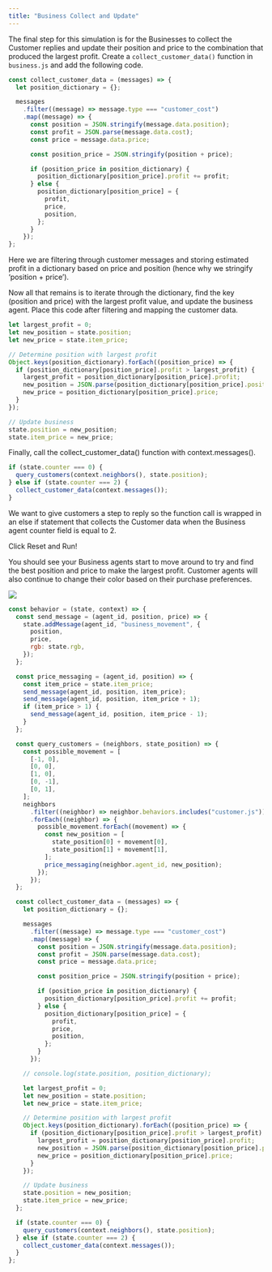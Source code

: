 ```yaml
---
title: "Business Collect and Update"
---
```


The final step for this simulation is for the Businesses to collect the Customer replies and update their position and price to the combination that produced the largest profit. Create a `collect_customer_data()` function in `business.js` and add the following code.

```javascript
const collect_customer_data = (messages) => {
  let position_dictionary = {};

  messages
    .filter((message) => message.type === "customer_cost")
    .map((message) => {
      const position = JSON.stringify(message.data.position);
      const profit = JSON.parse(message.data.cost);
      const price = message.data.price;

      const position_price = JSON.stringify(position + price);

      if (position_price in position_dictionary) {
        position_dictionary[position_price].profit += profit;
      } else {
        position_dictionary[position_price] = {
          profit,
          price,
          position,
        };
      }
    });
};
```

Here we are filtering through customer messages and storing estimated profit in a dictionary based on price and position \(hence why we stringify ‘position + price’\).

Now all that remains is to iterate through the dictionary, find the key \(position and price\) with the largest profit value, and update the business agent. Place this code after filtering and mapping the customer data.

```javascript
let largest_profit = 0;
let new_position = state.position;
let new_price = state.item_price;

// Determine position with largest profit
Object.keys(position_dictionary).forEach((position_price) => {
  if (position_dictionary[position_price].profit > largest_profit) {
    largest_profit = position_dictionary[position_price].profit;
    new_position = JSON.parse(position_dictionary[position_price].position);
    new_price = position_dictionary[position_price].price;
  }
});

// Update business
state.position = new_position;
state.item_price = new_price;
```

Finally, call the collect_customer_data\(\) function with context.messages\(\).

```javascript
if (state.counter === 0) {
  query_customers(context.neighbors(), state.position);
} else if (state.counter === 2) {
  collect_customer_data(context.messages());
}
```

We want to give customers a step to reply so the function call is wrapped in an else if statement that collects the Customer data when the Business agent counter field is equal to 2.

Click Reset and Run!

You should see your Business agents start to move around to try and find the best position and price to make the largest profit. Customer agents will also continue to change their color based on their purchase preferences.

![](https://cdn-us1.hash.ai/site/docs/lc_p1.gif)

<Tabs>
<Tab title="business.js" >

```javascript
const behavior = (state, context) => {
  const send_message = (agent_id, position, price) => {
    state.addMessage(agent_id, "business_movement", {
      position,
      price,
      rgb: state.rgb,
    });
  };

  const price_messaging = (agent_id, position) => {
    const item_price = state.item_price;
    send_message(agent_id, position, item_price);
    send_message(agent_id, position, item_price + 1);
    if (item_price > 1) {
      send_message(agent_id, position, item_price - 1);
    }
  };

  const query_customers = (neighbors, state_position) => {
    const possible_movement = [
      [-1, 0],
      [0, 0],
      [1, 0],
      [0, -1],
      [0, 1],
    ];
    neighbors
      .filter((neighbor) => neighbor.behaviors.includes("customer.js"))
      .forEach((neighbor) => {
        possible_movement.forEach((movement) => {
          const new_position = [
            state_position[0] + movement[0],
            state_position[1] + movement[1],
          ];
          price_messaging(neighbor.agent_id, new_position);
        });
      });
  };

  const collect_customer_data = (messages) => {
    let position_dictionary = {};

    messages
      .filter((message) => message.type === "customer_cost")
      .map((message) => {
        const position = JSON.stringify(message.data.position);
        const profit = JSON.parse(message.data.cost);
        const price = message.data.price;

        const position_price = JSON.stringify(position + price);

        if (position_price in position_dictionary) {
          position_dictionary[position_price].profit += profit;
        } else {
          position_dictionary[position_price] = {
            profit,
            price,
            position,
          };
        }
      });

    // console.log(state.position, position_dictionary);

    let largest_profit = 0;
    let new_position = state.position;
    let new_price = state.item_price;

    // Determine position with largest profit
    Object.keys(position_dictionary).forEach((position_price) => {
      if (position_dictionary[position_price].profit > largest_profit) {
        largest_profit = position_dictionary[position_price].profit;
        new_position = JSON.parse(position_dictionary[position_price].position);
        new_price = position_dictionary[position_price].price;
      }
    });

    // Update business
    state.position = new_position;
    state.item_price = new_price;
  };

  if (state.counter === 0) {
    query_customers(context.neighbors(), state.position);
  } else if (state.counter === 2) {
    collect_customer_data(context.messages());
  }
};
```

</Tab>
</Tabs>
